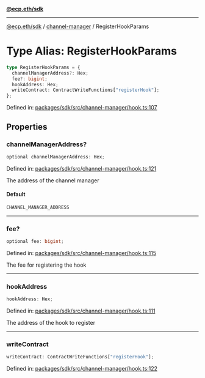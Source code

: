 [**@ecp.eth/sdk**](../../index.mdx)

***

[@ecp.eth/sdk](/sdk-reference/index.mdx) / [channel-manager](/sdk-reference/channel-manager/index.mdx) / RegisterHookParams

# Type Alias: RegisterHookParams

```ts
type RegisterHookParams = {
  channelManagerAddress?: Hex;
  fee?: bigint;
  hookAddress: Hex;
  writeContract: ContractWriteFunctions["registerHook"];
};
```

Defined in: [packages/sdk/src/channel-manager/hook.ts:107](https://github.com/ecp-eth/comments-monorepo/blob/main/packages/sdk/src/channel-manager/hook.ts#L107)

## Properties

### channelManagerAddress?

```ts
optional channelManagerAddress: Hex;
```

Defined in: [packages/sdk/src/channel-manager/hook.ts:121](https://github.com/ecp-eth/comments-monorepo/blob/main/packages/sdk/src/channel-manager/hook.ts#L121)

The address of the channel manager

#### Default

```ts
CHANNEL_MANAGER_ADDRESS
```

***

### fee?

```ts
optional fee: bigint;
```

Defined in: [packages/sdk/src/channel-manager/hook.ts:115](https://github.com/ecp-eth/comments-monorepo/blob/main/packages/sdk/src/channel-manager/hook.ts#L115)

The fee for registering the hook

***

### hookAddress

```ts
hookAddress: Hex;
```

Defined in: [packages/sdk/src/channel-manager/hook.ts:111](https://github.com/ecp-eth/comments-monorepo/blob/main/packages/sdk/src/channel-manager/hook.ts#L111)

The address of the hook to register

***

### writeContract

```ts
writeContract: ContractWriteFunctions["registerHook"];
```

Defined in: [packages/sdk/src/channel-manager/hook.ts:122](https://github.com/ecp-eth/comments-monorepo/blob/main/packages/sdk/src/channel-manager/hook.ts#L122)
